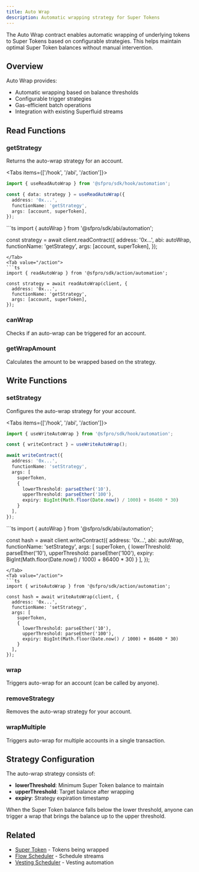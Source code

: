 ```yaml
---
title: Auto Wrap
description: Automatic wrapping strategy for Super Tokens
---
```



The Auto Wrap contract enables automatic wrapping of underlying tokens to Super Tokens based on configurable strategies. This helps maintain optimal Super Token balances without manual intervention.

## Overview

Auto Wrap provides:
- Automatic wrapping based on balance thresholds
- Configurable trigger strategies
- Gas-efficient batch operations
- Integration with existing Superfluid streams

## Read Functions

### getStrategy

Returns the auto-wrap strategy for an account.

<Tabs items={['/hook', '/abi', '/action']}>
<Tab value="/hook">
```ts
import { useReadAutoWrap } from '@sfpro/sdk/hook/automation';

const { data: strategy } = useReadAutoWrap({
  address: '0x...',
  functionName: 'getStrategy',
  args: [account, superToken],
});
```
</Tab>
<Tab value="/abi">
```ts
import { autoWrap } from '@sfpro/sdk/abi/automation';

const strategy = await client.readContract({
  address: '0x...',
  abi: autoWrap,
  functionName: 'getStrategy',
  args: [account, superToken],
});
```
</Tab>
<Tab value="/action">
```ts
import { readAutoWrap } from '@sfpro/sdk/action/automation';

const strategy = await readAutoWrap(client, {
  address: '0x...',
  functionName: 'getStrategy',
  args: [account, superToken],
});
```
</Tab>
</Tabs>

### canWrap

Checks if an auto-wrap can be triggered for an account.

### getWrapAmount

Calculates the amount to be wrapped based on the strategy.

## Write Functions

### setStrategy

Configures the auto-wrap strategy for your account.

<Tabs items={['/hook', '/abi', '/action']}>
<Tab value="/hook">
```ts
import { useWriteAutoWrap } from '@sfpro/sdk/hook/automation';

const { writeContract } = useWriteAutoWrap();

await writeContract({
  address: '0x...',
  functionName: 'setStrategy',
  args: [
    superToken,
    {
      lowerThreshold: parseEther('10'),
      upperThreshold: parseEther('100'),
      expiry: BigInt(Math.floor(Date.now() / 1000) + 86400 * 30)
    }
  ],
});
```
</Tab>
<Tab value="/abi">
```ts
import { autoWrap } from '@sfpro/sdk/abi/automation';

const hash = await client.writeContract({
  address: '0x...',
  abi: autoWrap,
  functionName: 'setStrategy',
  args: [
    superToken,
    {
      lowerThreshold: parseEther('10'),
      upperThreshold: parseEther('100'),
      expiry: BigInt(Math.floor(Date.now() / 1000) + 86400 * 30)
    }
  ],
});
```
</Tab>
<Tab value="/action">
```ts
import { writeAutoWrap } from '@sfpro/sdk/action/automation';

const hash = await writeAutoWrap(client, {
  address: '0x...',
  functionName: 'setStrategy',
  args: [
    superToken,
    {
      lowerThreshold: parseEther('10'),
      upperThreshold: parseEther('100'),
      expiry: BigInt(Math.floor(Date.now() / 1000) + 86400 * 30)
    }
  ],
});
```
</Tab>
</Tabs>

### wrap

Triggers auto-wrap for an account (can be called by anyone).

### removeStrategy

Removes the auto-wrap strategy for your account.

### wrapMultiple

Triggers auto-wrap for multiple accounts in a single transaction.

## Strategy Configuration

The auto-wrap strategy consists of:
- **lowerThreshold**: Minimum Super Token balance to maintain
- **upperThreshold**: Target balance after wrapping
- **expiry**: Strategy expiration timestamp

When the Super Token balance falls below the lower threshold, anyone can trigger a wrap that brings the balance up to the upper threshold.

## Related

- [Super Token](/docs/api/main/super-token) - Tokens being wrapped
- [Flow Scheduler](/docs/api/automation/flow-scheduler) - Schedule streams
- [Vesting Scheduler](/docs/api/automation/vesting-scheduler) - Vesting automation